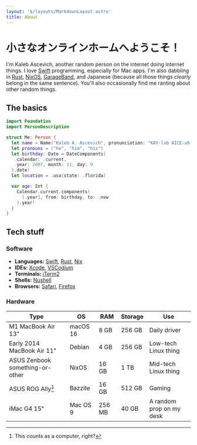 ```yaml
---
layout: '$/layouts/MarkdownLayout.astro'
title: About
---
```


# 小さなオンラインホームへようこそ！

I'm Kaleb Ascevich, another random person on the internet doing internet things.
I love [Swift] programming, especially for Mac apps. I'm also dabbling in
[Rust], [NixOS], [GarageBand], and Japanese (because all those things _clearly_
belong in the same sentence). You'll also occasionally find me ranting about
other random things.

[Swift]: https://swift.org
[Rust]: https://rust-lang.org
[NixOS]: https://nixos.org
[GarageBand]: https://apple.com/mac/garageband/

## The basics

```swift
import Foundation
import PersonDescription

struct Me: Person {
  let name = Name("Kaleb A. Ascevich", pronunciation: "KAY-lub AICE-uh-vitch")
  let pronouns = ("he", "him", "his")
  let birthday: Date = DateComponents(
    calendar: .current,
    year: 2007, month: 11, day: 9
  ).date!
  let location = .usa(state: .florida)

  var age: Int {
    Calendar.current.components(
      [.year], from: birthday, to: .now
    ).year!
  }
}
```

## Tech stuff

### Software

- **Languages:** [Swift], [Rust], [Nix]
- **IDEs:** [Xcode], [VSCodium]
- **Terminals:** [iTerm2]
- **Shells:** [Nushell]
- **Browsers:** [Safari], [Firefox]

[Swift]: https://swift.org
[Rust]: https://rust-lang.org
[Nix]: https://nixos.org
[Xcode]: https://developer.apple.com/xcode/
[VSCodium]: https://vscodium.com
[iTerm2]: https://iterm2.com
[Nushell]: https://nushell.sh
[Safari]: https://apple.com/safari/
[Firefox]: https://mozilla.org/firefox/

### Hardware

| Type                            | OS       | RAM    | Storage | Use                      |
|---------------------------------|----------|--------|---------|--------------------------|
| M1 MacBook Air 13"              | macOS 16 | 8 GB   | 256 GB  | Daily driver             |
| Early 2014 MacBook Air 11"      | Debian   | 4 GB   | 256 GB  | Low-tech Linux thing     |
| ASUS Zenbook something-or-other | NixOS    | 16 GB  | 1 TB    | Mid-tech Linux thing     |
| ASUS ROG Ally[^1]               | Bazzite  | 16 GB  | 512 GB  | Gaming                   |
| iMac G4 15"                     | Mac OS 9 | 256 MB | 40 GB   | A random prop on my desk |

[^1]: This counts as a computer, right?
